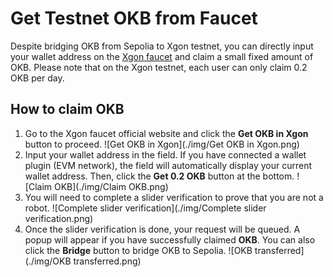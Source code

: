 # Get Testnet OKB from Faucet
Despite bridging OKB from Sepolia to Xgon testnet, you can directly input your wallet address on the [Xgon faucet](http://www.okx.com/xgon/faucet "Xgon faucet") and claim a small fixed amount of OKB.
<Tip title="Note">Please note that on the Xgon testnet, each user can only claim 0.2 OKB per day.</Tip>

## How to claim OKB
1. Go to the Xgon faucet official website and click the **Get OKB in Xgon** button to proceed.
![Get OKB in Xgon](./img/Get OKB in Xgon.png)
2. Input your wallet address in the field. If you have connected a wallet plugin (EVM network), the field will automatically display your current wallet address. Then, click the **Get 0.2 OKB** button at the bottom.
![Claim OKB](./img/Claim OKB.png)
3. You will need to complete a slider verification to prove that you are not a robot.
![Complete slider verification](./img/Complete slider verification.png)
4. Once the slider verification is done, your request will be queued. A popup will appear if you have successfully claimed **OKB**. You can also click the **Bridge** button to bridge OKB to Sepolia.
![OKB transferred](./img/OKB transferred.png)